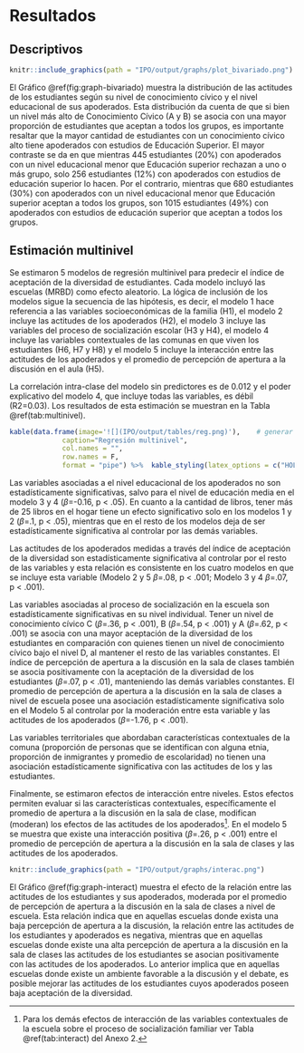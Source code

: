 # Resultados

## Descriptivos

```r
knitr::include_graphics(path = "IPO/output/graphs/plot_bivariado.png")
```

El Gráfico \@ref(fig:graph-bivariado) muestra la distribución de las actitudes de los estudiantes según su nivel de conocimiento cívico y el nivel educacional de sus apoderados. Esta distribución da cuenta de que si bien un nivel más alto de Conocimiento Cívico (A y B) se asocia con una mayor proporción de estudiantes que aceptan a todos los grupos, es importante resaltar que la mayor cantidad de estudiantes con un conocimiento cívico alto tiene apoderados con estudios de Educación Superior. El mayor contraste se da en que mientras 445 estudiantes (20%) con apoderados con un nivel educacional menor que Educación superior rechazan a uno o más grupo, solo 256 estudiantes (12%) con apoderados con estudios de educación superior lo hacen. Por el contrario, mientras que 680 estudiantes (30%) con apoderados con un nivel educacional menor que Educación superior aceptan a todos los grupos, son 1015 estudiantes (49%) con apoderados con estudios de educación superior que aceptan a todos los grupos.


## Estimación multinivel

Se estimaron 5 modelos de regresión multinivel para predecir el índice de aceptación de la diversidad de estudiantes. Cada modelo incluyó las escuelas (MRBD) como efecto aleatorio. La lógica de inclusión de los modelos sigue la secuencia de las hipótesis, es decir, el modelo 1 hace referencia a las variables socioeconómicas de la familia (H1), el modelo 2 incluye las actitudes de los apoderados (H2), el modelo 3 incluye las variables del proceso de socialización escolar (H3 y H4), el modelo 4 incluye las variables contextuales de las comunas en que viven los estudiantes (H6, H7 y H8) y el modelo 5 incluye la interacción entre las actitudes de los apoderados y el promedio de percepción de apertura a la discusión en el aula (H5).

La correlación intra-clase del modelo sin predictores es de 0.012 y el poder explicativo del modelo 4, que incluye todas las variables, es débil (R2=0.03). Los resultados de esta estimación se muestran en la Tabla \@ref(tab:multinivel).

```r
kable(data.frame(image='![](IPO/output/tables/reg.png)'),    # generar tabla
             caption="Regresión multinivel",
             col.names = "",
             row.names = F,
             format = "pipe") %>%  kable_styling(latex_options = c("HOLD_position"),full_width = T)
```

Las variables asociadas a el nivel educacional de los apoderados no son estadísticamente significativas, salvo para el nivel de educación media en el modelo 3 y 4 ($\beta$=-0.16, p < .05). En cuanto a la cantidad de libros, tener más de 25 libros en el hogar tiene un efecto significativo solo en los modelos 1 y 2 ($\beta$=.1, p < .05), mientras que en el resto de los modelos deja de ser estadísticamente significativa al controlar por las demás variables.

Las actitudes de los apoderados medidas a través del índice de aceptación de la diversidad son estadísticamente significativa al controlar por el resto de las variables y esta relación es consistente en los cuatro modelos en que se incluye esta variable (Modelo 2 y 5 $\beta$=.08, p < .001; Modelo 3 y 4 $\beta$=.07, p < .001).

Las variables asociadas al proceso de socialización en la escuela son estadísticamente significativas en su nivel individual. Tener un nivel de conocimiento cívico C ($\beta$=.36, p < .001), B ($\beta$=.54, p < .001) y A ($\beta$=.62, p < .001) se asocia con una mayor aceptación de la diversidad de los estudiantes en comparación con quienes tienen un nivel de conocimiento cívico bajo el nivel D, al mantener el resto de las variables constantes. El índice de percepción de apertura a la discusión en la sala de clases también se asocia positivamente con la aceptación de la diversidad de los estudiantes ($\beta$=.07, p < .01), manteniendo las demás variables constantes. El promedio de percepción de apertura a la discusión en la sala de clases a nivel de escuela posee una asociación estadísticamente significativa solo en el Modelo 5 al controlar por la moderación entre esta variable y las actitudes de los apoderados ($\beta$=-1.76, p < .001). 

Las variables territoriales que abordaban características contextuales de la comuna (proporción de personas que se identifican con alguna etnia, proporción de inmigrantes y promedio de escolaridad) no tienen una asociación estadísticamente significativa con las actitudes de los y las estudiantes.

Finalmente, se estimaron efectos de interacción entre niveles. Estos efectos permiten evaluar si las características contextuales, específicamente el promedio de apertura a la discusión en la sala de clase, modifican (moderan) los efectos de las actitudes de los apoderados[^2]. En el modelo 5 se muestra que existe una interacción positiva ($\beta$=.26, p < .001) entre el promedio de percepción de apertura a la discusión en la sala de clases y las actitudes de los apoderados.

[^2]: Para los demás efectos de interacción de las variables contextuales de la escuela sobre el proceso de socialización familiar ver Tabla \@ref(tab:interact) del Anexo 2.

```r
knitr::include_graphics(path = "IPO/output/graphs/interac.png")
```

El Gráfico \@ref(fig:graph-interact) muestra el efecto de la relación entre las actitudes de los estudiantes y sus apoderados, moderada por el promedio de percepción de apertura a la discusión en la sala de clases a nivel de escuela. Esta relación indica que en aquellas escuelas donde exista una baja percepción de apertura a la discusión, la relación entre las actitudes de los estudiantes y apoderados es negativa, mientras que en aquellas escuelas donde existe una alta percepción de apertura a la discusión en la sala de clases las actitudes de los estudiantes se asocian positivamente con las actitudes de los apoderados. Lo anterior implica que en aquellas escuelas donde existe un ambiente favorable a la discusión y el debate, es posible mejorar las actitudes de los estudiantes cuyos apoderados poseen baja aceptación de la diversidad.



